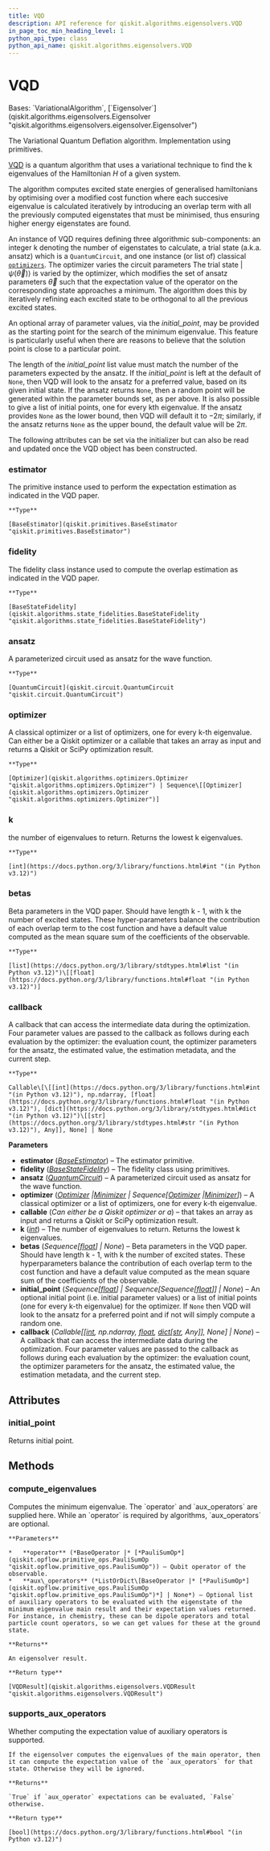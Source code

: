 ```yaml
---
title: VQD
description: API reference for qiskit.algorithms.eigensolvers.VQD
in_page_toc_min_heading_level: 1
python_api_type: class
python_api_name: qiskit.algorithms.eigensolvers.VQD
---
```


# VQD

<Class id="qiskit.algorithms.eigensolvers.VQD" github="https://github.com/qiskit/qiskit/tree/stable/0.25/qiskit/algorithms/eigensolvers/vqd.py" signature="qiskit.algorithms.eigensolvers.VQD(estimator, fidelity, ansatz, optimizer, *, k=2, betas=None, initial_point=None, callback=None)">
  Bases: `VariationalAlgorithm`, [`Eigensolver`](qiskit.algorithms.eigensolvers.Eigensolver "qiskit.algorithms.eigensolvers.eigensolver.Eigensolver")

  The Variational Quantum Deflation algorithm. Implementation using primitives.

  [VQD](https://arxiv.org/abs/1805.08138) is a quantum algorithm that uses a variational technique to find the k eigenvalues of the Hamiltonian $H$ of a given system.

  The algorithm computes excited state energies of generalised hamiltonians by optimising over a modified cost function where each succesive eigenvalue is calculated iteratively by introducing an overlap term with all the previously computed eigenstates that must be minimised, thus ensuring higher energy eigenstates are found.

  An instance of VQD requires defining three algorithmic sub-components: an integer k denoting the number of eigenstates to calculate, a trial state (a.k.a. ansatz) which is a `QuantumCircuit`, and one instance (or list of) classical [`optimizers`](qiskit.algorithms.optimizers#module-qiskit.algorithms.optimizers "qiskit.algorithms.optimizers"). The optimizer varies the circuit parameters The trial state $|\psi(\vec\theta)\rangle$ is varied by the optimizer, which modifies the set of ansatz parameters $\vec\theta$ such that the expectation value of the operator on the corresponding state approaches a minimum. The algorithm does this by iteratively refining each excited state to be orthogonal to all the previous excited states.

  An optional array of parameter values, via the *initial\_point*, may be provided as the starting point for the search of the minimum eigenvalue. This feature is particularly useful when there are reasons to believe that the solution point is close to a particular point.

  The length of the *initial\_point* list value must match the number of the parameters expected by the ansatz. If the *initial\_point* is left at the default of `None`, then VQD will look to the ansatz for a preferred value, based on its given initial state. If the ansatz returns `None`, then a random point will be generated within the parameter bounds set, as per above. It is also possible to give a list of initial points, one for every kth eigenvalue. If the ansatz provides `None` as the lower bound, then VQD will default it to $-2\pi$; similarly, if the ansatz returns `None` as the upper bound, the default value will be $2\pi$.

  The following attributes can be set via the initializer but can also be read and updated once the VQD object has been constructed.

  ### estimator

  <Attribute id="qiskit.algorithms.eigensolvers.VQD.estimator" name="estimator">
    The primitive instance used to perform the expectation estimation as indicated in the VQD paper.

    **Type**

    [BaseEstimator](qiskit.primitives.BaseEstimator "qiskit.primitives.BaseEstimator")
  </Attribute>

  ### fidelity

  <Attribute id="qiskit.algorithms.eigensolvers.VQD.fidelity" name="fidelity">
    The fidelity class instance used to compute the overlap estimation as indicated in the VQD paper.

    **Type**

    [BaseStateFidelity](qiskit.algorithms.state_fidelities.BaseStateFidelity "qiskit.algorithms.state_fidelities.BaseStateFidelity")
  </Attribute>

  ### ansatz

  <Attribute id="qiskit.algorithms.eigensolvers.VQD.ansatz" name="ansatz">
    A parameterized circuit used as ansatz for the wave function.

    **Type**

    [QuantumCircuit](qiskit.circuit.QuantumCircuit "qiskit.circuit.QuantumCircuit")
  </Attribute>

  ### optimizer

  <Attribute id="qiskit.algorithms.eigensolvers.VQD.optimizer" name="optimizer">
    A classical optimizer or a list of optimizers, one for every k-th eigenvalue. Can either be a Qiskit optimizer or a callable that takes an array as input and returns a Qiskit or SciPy optimization result.

    **Type**

    [Optimizer](qiskit.algorithms.optimizers.Optimizer "qiskit.algorithms.optimizers.Optimizer") | Sequence\[[Optimizer](qiskit.algorithms.optimizers.Optimizer "qiskit.algorithms.optimizers.Optimizer")]
  </Attribute>

  ### k

  <Attribute id="qiskit.algorithms.eigensolvers.VQD.k" name="k">
    the number of eigenvalues to return. Returns the lowest k eigenvalues.

    **Type**

    [int](https://docs.python.org/3/library/functions.html#int "(in Python v3.12)")
  </Attribute>

  ### betas

  <Attribute id="qiskit.algorithms.eigensolvers.VQD.betas" name="betas">
    Beta parameters in the VQD paper. Should have length k - 1, with k the number of excited states. These hyper-parameters balance the contribution of each overlap term to the cost function and have a default value computed as the mean square sum of the coefficients of the observable.

    **Type**

    [list](https://docs.python.org/3/library/stdtypes.html#list "(in Python v3.12)")\[[float](https://docs.python.org/3/library/functions.html#float "(in Python v3.12)")]
  </Attribute>

  ### callback

  <Attribute id="qiskit.algorithms.eigensolvers.VQD.callback" name="callback">
    A callback that can access the intermediate data during the optimization. Four parameter values are passed to the callback as follows during each evaluation by the optimizer: the evaluation count, the optimizer parameters for the ansatz, the estimated value, the estimation metadata, and the current step.

    **Type**

    Callable\[\[[int](https://docs.python.org/3/library/functions.html#int "(in Python v3.12)"), np.ndarray, [float](https://docs.python.org/3/library/functions.html#float "(in Python v3.12)"), [dict](https://docs.python.org/3/library/stdtypes.html#dict "(in Python v3.12)")\[[str](https://docs.python.org/3/library/stdtypes.html#str "(in Python v3.12)"), Any]], None] | None
  </Attribute>

  **Parameters**

  *   **estimator** ([*BaseEstimator*](qiskit.primitives.BaseEstimator "qiskit.primitives.BaseEstimator")) – The estimator primitive.
  *   **fidelity** ([*BaseStateFidelity*](qiskit.algorithms.state_fidelities.BaseStateFidelity "qiskit.algorithms.state_fidelities.BaseStateFidelity")) – The fidelity class using primitives.
  *   **ansatz** ([*QuantumCircuit*](qiskit.circuit.QuantumCircuit "qiskit.circuit.QuantumCircuit")) – A parameterized circuit used as ansatz for the wave function.
  *   **optimizer** ([*Optimizer*](qiskit.algorithms.optimizers.Optimizer "qiskit.algorithms.optimizers.Optimizer")  *|*[*Minimizer*](qiskit.algorithms.optimizers.Minimizer "qiskit.algorithms.optimizers.Minimizer") *| Sequence\[*[*Optimizer*](qiskit.algorithms.optimizers.Optimizer "qiskit.algorithms.optimizers.Optimizer")  *|*[*Minimizer*](qiskit.algorithms.optimizers.Minimizer "qiskit.algorithms.optimizers.Minimizer")*]*) – A classical optimizer or a list of optimizers, one for every k-th eigenvalue.
  *   **callable** (*Can either be a Qiskit optimizer or a*) – that takes an array as input and returns a Qiskit or SciPy optimization result.
  *   **k** ([*int*](https://docs.python.org/3/library/functions.html#int "(in Python v3.12)")) – The number of eigenvalues to return. Returns the lowest k eigenvalues.
  *   **betas** (*Sequence\[*[*float*](https://docs.python.org/3/library/functions.html#float "(in Python v3.12)")*] | None*) – Beta parameters in the VQD paper. Should have length k - 1, with k the number of excited states. These hyperparameters balance the contribution of each overlap term to the cost function and have a default value computed as the mean square sum of the coefficients of the observable.
  *   **initial\_point** (*Sequence\[*[*float*](https://docs.python.org/3/library/functions.html#float "(in Python v3.12)")*] | Sequence\[Sequence\[*[*float*](https://docs.python.org/3/library/functions.html#float "(in Python v3.12)")*]] | None*) – An optional initial point (i.e. initial parameter values) or a list of initial points (one for every k-th eigenvalue) for the optimizer. If `None` then VQD will look to the ansatz for a preferred point and if not will simply compute a random one.
  *   **callback** (*Callable\[\[*[*int*](https://docs.python.org/3/library/functions.html#int "(in Python v3.12)")*, np.ndarray,* [*float*](https://docs.python.org/3/library/functions.html#float "(in Python v3.12)")*,* [*dict*](https://docs.python.org/3/library/stdtypes.html#dict "(in Python v3.12)")*\[*[*str*](https://docs.python.org/3/library/stdtypes.html#str "(in Python v3.12)")*, Any]], None] | None*) – A callback that can access the intermediate data during the optimization. Four parameter values are passed to the callback as follows during each evaluation by the optimizer: the evaluation count, the optimizer parameters for the ansatz, the estimated value, the estimation metadata, and the current step.

  ## Attributes

  ### initial\_point

  <Attribute id="qiskit.algorithms.eigensolvers.VQD.initial_point" name="initial_point">
    Returns initial point.
  </Attribute>

  ## Methods

  ### compute\_eigenvalues

  <Function id="qiskit.algorithms.eigensolvers.VQD.compute_eigenvalues" name="compute_eigenvalues" signature="compute_eigenvalues(operator, aux_operators=None)">
    Computes the minimum eigenvalue. The `operator` and `aux_operators` are supplied here. While an `operator` is required by algorithms, `aux_operators` are optional.

    **Parameters**

    *   **operator** (*BaseOperator |* [*PauliSumOp*](qiskit.opflow.primitive_ops.PauliSumOp "qiskit.opflow.primitive_ops.PauliSumOp")) – Qubit operator of the observable.
    *   **aux\_operators** (*ListOrDict\[BaseOperator |* [*PauliSumOp*](qiskit.opflow.primitive_ops.PauliSumOp "qiskit.opflow.primitive_ops.PauliSumOp")*] | None*) – Optional list of auxiliary operators to be evaluated with the eigenstate of the minimum eigenvalue main result and their expectation values returned. For instance, in chemistry, these can be dipole operators and total particle count operators, so we can get values for these at the ground state.

    **Returns**

    An eigensolver result.

    **Return type**

    [VQDResult](qiskit.algorithms.eigensolvers.VQDResult "qiskit.algorithms.eigensolvers.VQDResult")
  </Function>

  ### supports\_aux\_operators

  <Function id="qiskit.algorithms.eigensolvers.VQD.supports_aux_operators" name="supports_aux_operators" signature="classmethod supports_aux_operators()">
    Whether computing the expectation value of auxiliary operators is supported.

    If the eigensolver computes the eigenvalues of the main operator, then it can compute the expectation value of the `aux_operators` for that state. Otherwise they will be ignored.

    **Returns**

    `True` if `aux_operator` expectations can be evaluated, `False` otherwise.

    **Return type**

    [bool](https://docs.python.org/3/library/functions.html#bool "(in Python v3.12)")
  </Function>
</Class>


